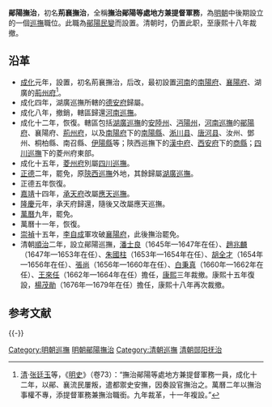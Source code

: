 '''鄖陽撫治'''，初名'''荊襄撫治'''，全稱'''撫治鄖陽等處地方兼提督軍務'''，為[[明朝|明朝]]中後期設立的一個[[巡撫|巡撫]]職位。此職為[[鄖陽民變|鄖陽民變]]而設置。清朝时，仍置此职，至康熙十八年裁撤。

==沿革==
* [[成化|成化]]元年，設置，初名荊襄撫治，后改，最初設置[[河南|河南]]的[[南陽府|南陽府]]、[[襄陽府|襄陽府]]、湖廣的[[荊州府|荊州府]]<ref>[[清|清]]·[[张廷玉|张廷玉]]等，《[[明史|明史]]》（卷73）：“撫治鄖陽等處地方兼提督軍務一員，成化十二年，以鄖、襄流民屢叛，遣都禦史安撫，因奏設官撫治之。萬曆二年以撫治事權不專，添提督軍務兼撫治職銜。九年裁革，十一年複設。”</ref>。
* 成化四年，湖廣巡撫所轄的[[德安府|德安府]]歸屬。
* 成化八年，撤銷，轄區歸還[[河南巡撫|河南巡撫]]。
* 成化十二年，恢復。轄區包括[[湖廣巡撫|湖廣巡撫]]的[[安陸州|安陸州]]、[[沔陽州|沔陽州]]，[[河南巡撫|河南巡撫]]的[[鄖陽府|鄖陽府]]、襄陽府、[[荊州府|荊州府]]，以及[[南陽府|南陽府]]下的[[南陽縣|南陽縣]]、[[淅川县|淅川县]]、[[唐河县|唐河县]]、汝州、鄧州、桐柏縣、南召縣、[[伊陽縣|伊陽縣]]等；陝西巡撫下的[[漢中府|漢中府]]、[[西安府|西安府]]下的[[商縣|商縣]]；[[四川巡撫|四川巡撫]]下的菱州府東部。
* 成化十五年，[[菱州府|菱州府]]別屬[[四川巡撫|四川巡撫]]。
* [[正德_(明朝)|正德]]二年，罷免，原[[陝西巡撫|陝西巡撫]]外地，其餘歸屬[[湖廣巡撫|湖廣巡撫]]。
* 正德五年恢復。
* [[嘉靖|嘉靖]]十四年，[[承天府|承天府]]改屬[[應天巡撫|應天巡撫]]。
* [[隆庆_(明朝)|隆慶]]元年，承天府歸還，隨後又改屬應天巡撫。
* [[萬曆|萬曆]]九年，罷免。
* 萬曆十一年，恢復。
* [[崇禎|崇禎]]十五年，[[李自成|李自成]]軍攻破[[襄陽府|襄陽府]]，此後撫治罷免。
* 清朝[[順治|順治]]二年，設立鄖陽巡撫，[[潘士良|潘士良]]（1645年—1647年在任）、[[趙兆麟|趙兆麟]]（1647年—1653年在任）、[[朱國柱|朱國柱]]（1653年—1654年在任）、[[胡全才|胡全才]]（1654年—1656年在任）、[[張尚|張尚]]（1656年—1660年在任）、[[白秉真|白秉真]]（1660年—1662年在任）、[[王來任|王來任]]（1662年—1664年在任）擔任，[[康熙|康熙]]三年裁撤。康熙十五年復設，[[楊茂勛|楊茂勛]]（1676年—1679年在任）擔任，康熙十八年再次裁撤。
== 参考文献 ==
{{Reflist}}

{{-}}
{{明朝巡撫}}
{{清朝巡撫}}

[[Category:明朝巡撫|Category:明朝巡撫]]
[[Category:明朝鄖陽撫治|]]
[[Category:清朝巡撫|Category:清朝巡撫]]
[[Category:清朝郧阳抚治|]]